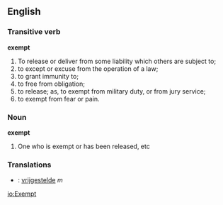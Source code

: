 ==English==
=== Transitive verb ===
'''exempt'''
#To release or deliver from some liability which others are subject to; 
#to except or excuse from the operation of a law; 
#to grant immunity to; 
#to free from obligation; 
#to release; as, to exempt from military duty, or from jury service; 
#to exempt from fear or pain.

=== Noun ===
'''exempt'''
# One who is exempt or has been released, etc
=== Translations ===
*{{nl}}: [[vrijgestelde]] ''m''

[[io:Exempt]]